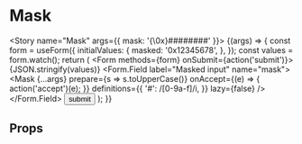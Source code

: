 
<Meta title="Controls / Mask" component={Mask} />

# Mask

<Story name="Mask" args={{ mask: '{\\0x}########' }}>
  {(args) => {
    const form = useForm({
      initialValues: {
        masked: '0x12345678',
      },
    });
    const values = form.watch();
    return (
      <Form methods={form} onSubmit={action('submit')}>
        {JSON.stringify(values)}
        <Form.Field label="Masked input" name="mask">
          <Mask
            {...args}
            prepare={s => s.toUpperCase()}
            onAccept={(e) => {
              action('accept')(e);
            }}
            definitions={{
              '#': /[0-9a-f]/i,
            }}
            lazy={false}
          />
        </Form.Field>
        <button type="submit">submit</button>
      </Form>
    );
  }}
</Story>

## Props

<ArgsTable story="Mask" />
